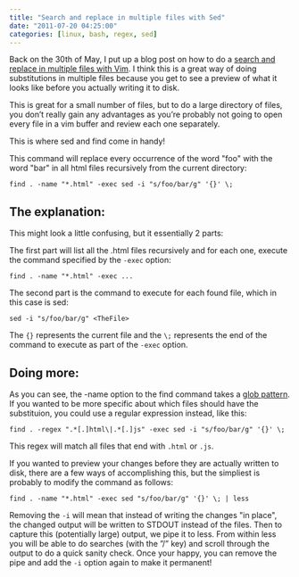```yaml
---
title: "Search and replace in multiple files with Sed"
date: "2011-07-20 04:25:00"
categories: [linux, bash, regex, sed]
---
```


Back on the 30th of May, I put up a blog post on how to do a [search and replace
in multiple files with
Vim](https://blog.stevenocchipinti.com/2011/05/search-and-replace-in-multiple-files.html).
I think this is a great way of doing substitutions in multiple files because you
get to see a preview of what it looks like before you actually writing it to
disk.

This is great for a small number of files, but to do a large directory of files,
you don’t really gain any advantages as you’re probably not going to open every
file in a vim buffer and review each one separately.

This is where sed and find come in handy!

This command will replace every occurrence of the word "foo" with the word "bar"
in all html files recursively from the current directory:

```
find . -name "*.html" -exec sed -i "s/foo/bar/g" '{}' \;
```

## The explanation:

This might look a little confusing, but it essentially 2 parts:

The first part will list all the .html files recursively and for each one,
execute the command specified by the `-exec` option:

```
find . -name "*.html" -exec ...
```

The second part is the command to execute for each found file, which in this
case is sed:

```
sed -i "s/foo/bar/g" <TheFile>
```

The `{}` represents the current file and the `\;` represents the end of the
command to execute as part of the `-exec` option.

## Doing more:

As you can see, the \-name option to the find command takes a [glob
pattern](https://en.wikipedia.org/wiki/Glob_%28programming%29). If you wanted
to be more specific about which files should have the substituion, you could use
a regular expression instead, like this:

```
find . -regex ".*[.]html\|.*[.]js" -exec sed -i "s/foo/bar/g" '{}' \;
```

This regex will match all files that end with `.html` or `.js`.

If you wanted to preview your changes before they are actually written to disk,
there are a few ways of accomplishing this, but the simpliest is probably to
modify the command as follows:

```
find . -name "*.html" -exec sed "s/foo/bar/g" '{}' \; | less
```

Removing the `-i` will mean that instead of writing the changes "in place", the
changed output will be written to STDOUT instead of the files. Then to capture
this (potentially large) output, we pipe it to less. From within less you will
be able to do searches (with the ”/” key) and scroll through the output to do a
quick sanity check. Once your happy, you can remove the pipe and add the `-i`
option again to make it permanent!
